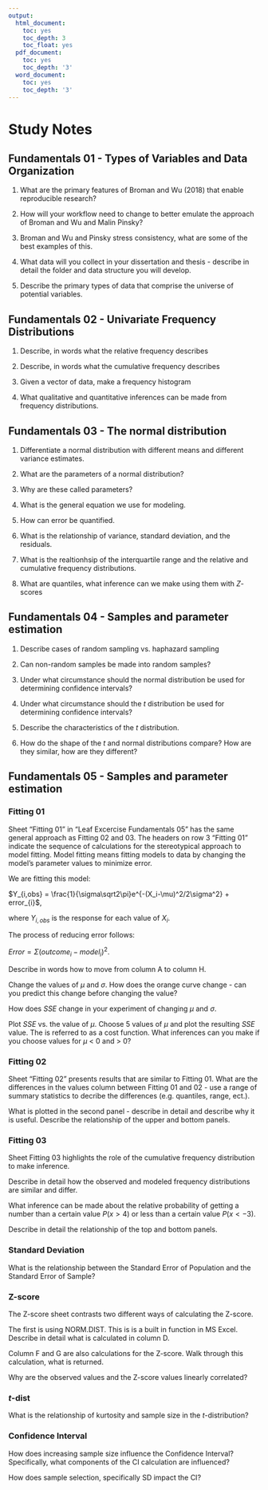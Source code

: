 ---
output:
  html_document:
    toc: yes
    toc_depth: 3
    toc_float: yes
  pdf_document:
    toc: yes
    toc_depth: '3'
  word_document:
    toc: yes
    toc_depth: '3'
---

# Study Notes

## Fundamentals 01 - Types of Variables and Data Organization

1. What are the primary features of Broman and Wu (2018) that enable reproducible research?

1. How will your workflow need to change to better emulate the approach of Broman and Wu and Malin Pinsky?

1. Broman and Wu and Pinsky stress consistency, what are some of the best examples of this.

1. What data will you collect in your dissertation and thesis - describe in detail the folder and data structure you will develop.

1. Describe the primary types of data that comprise the universe of potential variables.

## Fundamentals 02 - Univariate Frequency Distributions

1. Describe, in words what the relative frequency describes

1. Describe, in words what the cumulative frequency describes

1. Given a vector of data, make a frequency histogram

1. What qualitative and quantitative inferences can be made from frequency distributions.

## Fundamentals 03 - The normal distribution

1. Differentiate a normal distribution with different means and different variance estimates.

1. What are the parameters of a normal distribution?

1. Why are these called parameters?

1. What is the general equation we use for modeling.

1. How can error be quantified.

1. What is the relationship of variance, standard deviation, and the residuals.

1. What is the realtionhsip of the interquartile range and the relative and cumulative frequency distributions.

1. What are quantiles, what inference can we make using them with *Z*-scores

## Fundamentals 04 - Samples and parameter estimation

1. Describe cases of random sampling vs. haphazard sampling

1. Can non-random samples be made into random samples?

1. Under what circumstance should the normal distribution be used for determining confidence intervals?

1. Under what circumstance should the *t* distribution be used for determining confidence intervals?

1. Describe the characteristics of the *t* distribution.

1. How do the shape of the *t* and normal distributions compare? How are they similar, how are they different?

## Fundamentals 05 - Samples and parameter estimation

### Fitting 01

Sheet "Fitting 01" in "Leaf Excercise Fundamentals 05" has the same general approach as Fitting 02 and 03. The headers on row 3 "Fitting 01" indicate the sequence of calculations for the stereotypical approach to model fitting. Model fitting means fitting models to data by changing the model's parameter values to minimize error. 

We are fitting this model: 

$Y_{i,obs} = \frac{1}{\sigma\sqrt2\pi}e^{-(X_i-\mu)^2/2\sigma^2} + error_{i}$, 

where $Y_{i,obs}$ is the response for each value of $X_i$. 

The process of reducing error follows: 

$Error = \Sigma{(outcome_i - model_i)^2}$.

Describe in words how to move from column A to column H.

Change the values of $\mu$ and $\sigma$. How does the orange curve change - can you predict this change before changing the value?

How does *SSE* change in your experiment of changing $\mu$ and $\sigma$.

Plot *SSE* vs. the value of $\mu$. Choose 5 values of $\mu$ and plot the resulting *SSE* value. The is referred to as a cost function. What inferences can you make if you choose values for $\mu$ < 0 and > 0? 

### Fitting 02

Sheet "Fitting 02" presents results that are similar to Fitting 01. What are the differences in the values column between Fitting 01 and 02 - use a range of summary statistics to decribe the differences (e.g. quantiles, range, ect.).

What is plotted in the second panel - describe in detail and describe why it is useful. Describe the relationship of the upper and bottom panels.

### Fitting 03

Sheet Fitting 03 highlights the role of the cumulative frequency distribution to make inference. 

Describe in detail how the observed and modeled frequency distributions are similar and differ. 

What inference can be made about the relative probability of getting a number than a certain value  $P(x > 4)$ or less than a certain value $P(x < -3)$.

Describe in detail the relationship of the top and bottom panels.

### Standard Deviation

What is the relationship between the Standard Error of Population and the Standard Error of Sample?

### Z-score

The Z-score sheet contrasts two different ways of calculating the Z-score. 

The first is using NORM.DIST. This is is a built in function in MS Excel. Describe in detail what is calculated in column D.

Column F and G are also calculations for the Z-score. Walk through this calculation, what is returned.

Why are the observed values and the Z-score values linearly correlated?

### *t*-dist

What is the relationship of kurtosity and sample size in the *t*-distribution?

### Confidence Interval

How does increasing sample size influence the Confidence Interval? Specifically, what components of the CI calculation are influenced?

How does sample selection, specifically SD impact the CI?